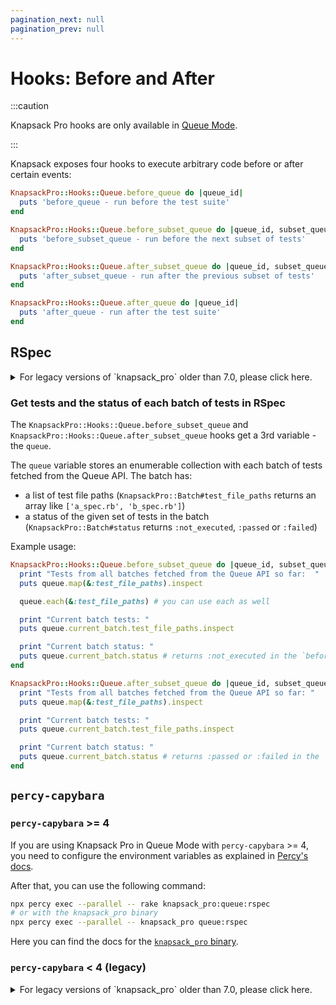 ```yaml
---
pagination_next: null
pagination_prev: null
---
```



# Hooks: Before and After

:::caution

Knapsack Pro hooks are only available in [Queue Mode](../overview/index.mdx#queue-mode-dynamic-split).

:::

Knapsack exposes four hooks to execute arbitrary code before or after certain events:

```ruby
KnapsackPro::Hooks::Queue.before_queue do |queue_id|
  puts 'before_queue - run before the test suite'
end

KnapsackPro::Hooks::Queue.before_subset_queue do |queue_id, subset_queue_id|
  puts 'before_subset_queue - run before the next subset of tests'
end

KnapsackPro::Hooks::Queue.after_subset_queue do |queue_id, subset_queue_id|
  puts 'after_subset_queue - run after the previous subset of tests'
end

KnapsackPro::Hooks::Queue.after_queue do |queue_id|
  puts 'after_queue - run after the test suite'
end
```

## RSpec

<details>
  <summary>For legacy versions of `knapsack_pro` older than 7.0, please click here.</summary>

  If you use Knapsack Pro in Queue Mode with RSpec hooks:

  ```ruby
  before(:suite) { ... }
  after(:suite) { ... }
  ```

  Then you need to start using Queue Mode hooks:

  ```ruby
  KnapsackPro::Hooks::Queue.before_queue { ... }
  KnapsackPro::Hooks::Queue.after_queue { ... }
  ```

  Otherwise, Knapsack Pro would call `before(:suite)` and `after(:suite)` for each batch of tests fetched from the Queue API.

  For example, what follows are the hooks run with two batches of tests:

  ```
  before_queue

  # First batch of tests from Knapsack Pro API
  before :suite
  first_spec.rb
  second_spec.rb
  after :suite

  # Second batch of tests from Knapsack Pro API
  before :suite
  third_spec.rb
  fourth_spec.rb
  after :suite

  after_queue
  ```

  Here are examples of how to define hooks properly so that they are called only once:

  <Tabs>
    <TabItem value="junit-formatter" label="Before suite hook" default>
      ```ruby title="spec_helper.rb"
      before_suite_block = proc {
        puts 'RSpec before suite hook called only once'
      }

      unless KnapsackPro::Config::Env.queue_recording_enabled?
        RSpec.configure do |config|
          config.before(:suite) do
            before_suite_block.call
            puts 'Run this only when not using Knapsack Pro Queue Mode'
          end
        end
      end

      KnapsackPro::Hooks::Queue.before_queue do |queue_id|
        before_suite_block.call
        puts 'Run this only when using Knapsack Pro Queue Mode'
        puts 'This code is executed within the context of RSpec before(:suite) hook'
      end
      ```
    </TabItem>
    <TabItem value="json-formatter" label="After suite hook">
      ```ruby title="spec_helper.rb"
      after_suite_block = proc {
        puts 'after suite hook called only once'
      }

      unless KnapsackPro::Config::Env.queue_recording_enabled?
        RSpec.configure do |config|
          config.after(:suite) do
            after_suite_block.call
            puts 'Run this only when not using Knapsack Pro Queue Mode'
          end
        end
      end

      KnapsackPro::Hooks::Queue.after_queue do |queue_id|
        after_suite_block.call
        puts 'Run this only when using Knapsack Pro Queue Mode'
        puts "This code is executed outside of the RSpec after(:suite) hook context because it's " +
          "impossible to determine which after(:suite) is the last one to execute until it's executed."
      end
      ```
    </TabItem>
  </Tabs>
</details>

### Get tests and the status of each batch of tests in RSpec

The `KnapsackPro::Hooks::Queue.before_subset_queue` and `KnapsackPro::Hooks::Queue.after_subset_queue` hooks get a 3rd variable - the `queue`.

The `queue` variable stores an enumerable collection with each batch of tests fetched from the Queue API. The batch has:

* a list of test file paths (`KnapsackPro::Batch#test_file_paths` returns an array like `['a_spec.rb', 'b_spec.rb']`)
* a status of the given set of tests in the batch (`KnapsackPro::Batch#status` returns `:not_executed`, `:passed` or `:failed`)

Example usage:

```ruby title="spec_helper.rb"
KnapsackPro::Hooks::Queue.before_subset_queue do |queue_id, subset_queue_id, queue|
  print "Tests from all batches fetched from the Queue API so far:  "
  puts queue.map(&:test_file_paths).inspect

  queue.each(&:test_file_paths) # you can use each as well

  print "Current batch tests: "
  puts queue.current_batch.test_file_paths.inspect

  print "Current batch status: "
  puts queue.current_batch.status # returns :not_executed in the `before_subset_queue` hook
end

KnapsackPro::Hooks::Queue.after_subset_queue do |queue_id, subset_queue_id, queue|
  print "Tests from all batches fetched from the Queue API so far: "
  puts queue.map(&:test_file_paths).inspect

  print "Current batch tests: "
  puts queue.current_batch.test_file_paths.inspect

  print "Current batch status: "
  puts queue.current_batch.status # returns :passed or :failed in the `after_subset_queue` hook
end
```

## `percy-capybara`

### `percy-capybara` >= 4

If you are using Knapsack Pro in Queue Mode with `percy-capybara` >= 4, you need to configure the environment variables as explained in [Percy's docs](https://docs.percy.io/docs/parallel-test-suites#section-manual-configuration-with-environment-variables).

After that, you can use the following command:

```bash
npx percy exec --parallel -- rake knapsack_pro:queue:rspec
# or with the knapsack_pro binary
npx percy exec --parallel -- knapsack_pro queue:rspec
```

Here you can find the docs for the [`knapsack_pro` binary](cookbook.md#use-the-knapsack-pro-binary).

### `percy-capybara` < 4 (legacy)

<details>
  <summary>For legacy versions of `knapsack_pro` older than 7.0, please click here.</summary>

  If you are using Knapsack Pro in Queue Mode with `percy-capybara` < 4 and RSpec, replace:

  ```ruby
  before(:suite) { Percy::Capybara.initialize_build }
  after(:suite) { Percy::Capybara.finalize_build }
  ```

  with:

  ```ruby
  KnapsackPro::Hooks::Queue.before_queue { |queue_id| Percy::Capybara.initialize_build }
  KnapsackPro::Hooks::Queue.after_queue { |queue_id| Percy::Capybara.finalize_build }
  ```

  Otherwise, Knapsack Pro would call `before(:suite)` and `after(:suite)` for each batch of tests fetched from the Queue API.
</details>

